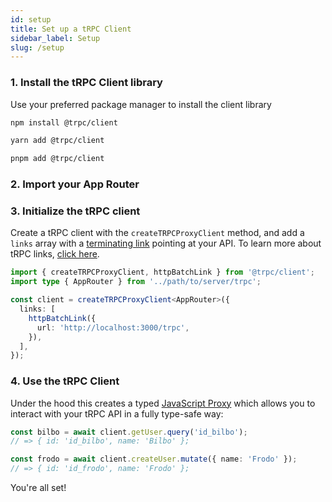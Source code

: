 ```yaml
---
id: setup
title: Set up a tRPC Client
sidebar_label: Setup
slug: /setup
---
```



### 1. Install the tRPC Client library

Use your preferred package manager to install the client library

<Tabs>
  <TabItem value="npm" label="npm" default>

```bash
npm install @trpc/client
```

  </TabItem>

  <TabItem value="yarn" label="yarn">

```bash
yarn add @trpc/client
```

  </TabItem>

  <TabItem value="pnpm" label="pnpm">

```bash
pnpm add @trpc/client
```

  </TabItem>
</Tabs>

### 2. Import your App Router


<ImportAppRouter />

### 3. Initialize the tRPC client

Create a tRPC client with the `createTRPCProxyClient` method, and add a `links` array with a [terminating link](./links/index.md#the-terminating-link) pointing at your API. To learn more about tRPC links, [click here](./links/index.md).

```ts title='client.ts'
import { createTRPCProxyClient, httpBatchLink } from '@trpc/client';
import type { AppRouter } from '../path/to/server/trpc';

const client = createTRPCProxyClient<AppRouter>({
  links: [
    httpBatchLink({
      url: 'http://localhost:3000/trpc',
    }),
  ],
});
```

### 4. Use the tRPC Client

Under the hood this creates a typed [JavaScript Proxy](https://developer.mozilla.org/en-US/docs/Web/JavaScript/Reference/Global_Objects/Proxy) which allows you to interact with your tRPC API in a fully type-safe way:

```ts title='client.ts'
const bilbo = await client.getUser.query('id_bilbo');
// => { id: 'id_bilbo', name: 'Bilbo' };

const frodo = await client.createUser.mutate({ name: 'Frodo' });
// => { id: 'id_frodo', name: 'Frodo' };
```

You're all set!
